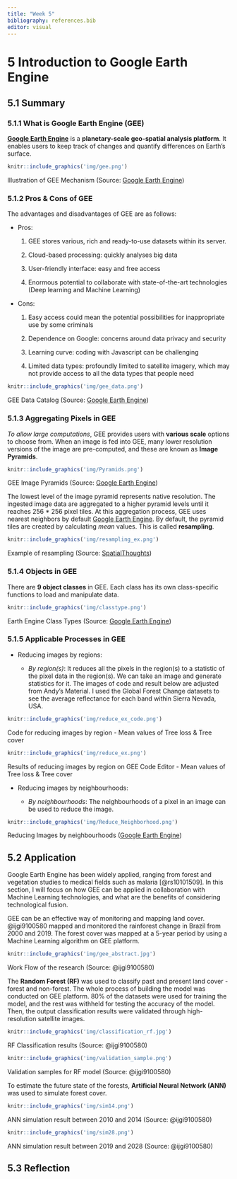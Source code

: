 ```yaml
---
title: "Week 5"
bibliography: references.bib
editor: visual
---
```


<h1>5 Introduction to Google Earth Engine</h1>

<h2>5.1 Summary</h2>

<h3>5.1.1 What is Google Earth Engine (GEE)</h3>

[**Google Earth Engine**](https://earthengine.google.com/) is a **planetary-scale geo-spatial analysis platform**. It enables users to keep track of changes and quantify differences on Earth's surface.

```r
knitr::include_graphics('img/gee.png')
```

Illustration of GEE Mechanism (Source: [Google Earth Engine](https://earthengine.google.com/#:~:text=Google%20Earth%20Engine%20combines%20a,differences%20on%20the%20Earth's%20surface.))

<h3>5.1.2 Pros & Cons of GEE</h3>

The advantages and disadvantages of GEE are as follows:

-   Pros:

    1)  GEE stores various, rich and ready-to-use datasets within its server.

    2)  Cloud-based processing: quickly analyses big data

    3)  User-friendly interface: easy and free access

    4)  Enormous potential to collaborate with state-of-the-art technologies (Deep learning and Machine Learning)

-   Cons:

    1)  Easy access could mean the potential possibilities for inappropriate use by some criminals

    2)  Dependence on Google: concerns around data privacy and security

    3)  Learning curve: coding with Javascript can be challenging

    4)  Limited data types: profoundly limited to satellite imagery, which may not provide access to all the data types that people need

```r
knitr::include_graphics('img/gee_data.png')
```

GEE Data Catalog (Source: [Google Earth Engine](https://developers.google.com/earth-engine/datasets/))

<h3>5.1.3 Aggregating Pixels in GEE</h3>

*To allow large computations*, GEE provides users with **various scale** options to choose from. When an image is fed into GEE, many lower resolution versions of the image are pre-computed, and these are known as **Image Pyramids**.

```r
knitr::include_graphics('img/Pyramids.png')
```

GEE Image Pyramids (Source: [Google Earth Engine](https://developers.google.com/earth-engine/guides/scale#image-pyramids))

The lowest level of the image pyramid represents native resolution. The ingested image data are aggregated to a higher pyramid levels until it reaches 256 \* 256 pixel tiles. At this aggregation process, GEE uses nearest neighbors by default [Google Earth Engine](https://developers.google.com/earth-engine/guides/scale#image-pyramids). By default, the pyramid tiles are created by calculating *mean* values. This is called **resampling**.

```r
knitr::include_graphics('img/resampling_ex.png')
```

Example of resampling (Source: [SpatialThoughts](https://spatialthoughts.com/2021/05/13/aggregating-population-data-gee/))

<h3>5.1.4 Objects in GEE</h3>

There are **9 object classes** in GEE. Each class has its own class-specific functions to load and manipulate data.

```r
knitr::include_graphics('img/classtype.png')
```

Earth Engine Class Types (Source: [Google Earth Engine](https://developers.google.com/earth-engine/guides/objects_methods_overview))

<h3>5.1.5 Applicable Processes in GEE</h3>

-   Reducing images by regions:

    -   *By region(s)*: It reduces all the pixels in the region(s) to a statistic of the pixel data in the region(s). We can take an image and generate statistics for it. The images of code and result below are adjusted from Andy's Material. I used the Global Forest Change datasets to see the average reflectance for each band within Sierra Nevada, USA.

```r
knitr::include_graphics('img/reduce_ex_code.png')
```

Code for reducing images by region - Mean values of Tree loss & Tree cover

```r
knitr::include_graphics('img/reduce_ex.png')
```

Results of reducing images by region on GEE Code Editor - Mean values of Tree loss & Tree cover

-   Reducing images by neighbourhoods:

    -   *By neighbourhoods*: The neighbourhoods of a pixel in an image can be used to reduce the image.

```r
knitr::include_graphics('img/Reduce_Neighborhood.png')
```

Reducing Images by neighbourhoods ([Google Earth Engine](https://developers.google.com/earth-engine/guides/reducers_reduce_neighborhood))

<h2>5.2 Application</h2>

Google Earth Engine has been widely applied, ranging from forest and vegetation studies to medical fields such as malaria [@rs10101509]. In this section, I will focus on how GEE can be applied in collaboration with Machine Learning technologies, and what are the benefits of considering technological fusion.


GEE can be an effective way of monitoring and mapping land cover. @ijgi9100580 mapped and monitored the rainforest change in Brazil from 2000 and 2019. The forest cover was mapped at a 5-year period by using a Machine Learning algorithm on GEE platform. 

```r
knitr::include_graphics('img/gee_abstract.jpg')
```

Work Flow of the research (Source: @ijgi9100580)

The **Random Forest (RF)** was used to classify past and present land cover - forest and non-forest. The whole process of building the model was conducted on GEE platform. 80% of the datasets were used for training the model, and the rest was withheld for testing the accuracy of the model. Then, the output classification results were validated through high-resolution satellite images. 

```r
knitr::include_graphics('img/classification_rf.jpg')
```

RF Classification results (Source: @ijgi9100580)

```r
knitr::include_graphics('img/validation_sample.png')
```

Validation samples for RF model (Source: @ijgi9100580)

To estimate the future state of the forests, **Artificial Neural Network (ANN)** was used to simulate forest cover.  
```r
knitr::include_graphics('img/sim14.png')
```

ANN simulation result between 2010 and 2014 (Source: @ijgi9100580)

```r
knitr::include_graphics('img/sim28.png')
```

ANN simulation result between 2019 and 2028 (Source: @ijgi9100580)

<h2>5.3 Reflection</h2>
